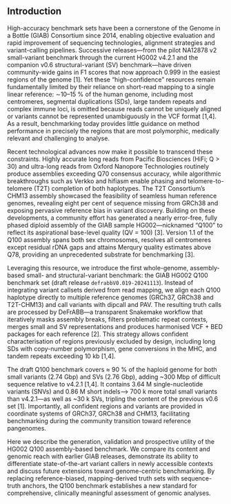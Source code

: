 ## Introduction  

High-accuracy benchmark sets have been a cornerstone of the Genome in a Bottle (GIAB) Consortium since 2014, enabling objective evaluation and rapid improvement of sequencing technologies, alignment strategies and variant-calling pipelines. Successive releases—from the pilot NA12878 v2 small-variant benchmark through the current HG002 v4.2.1 and the companion v0.6 structural-variant (SV) benchmark—have driven community-wide gains in F1 scores that now approach 0.999 in the easiest regions of the genome [1]. Yet these “high-confidence” resources remain fundamentally limited by their reliance on short-read mapping to a single linear reference: ∼10–15 % of the human genome, including most centromeres, segmental duplications (SDs), large tandem repeats and complex immune loci, is omitted because reads cannot be uniquely aligned or variants cannot be represented unambiguously in the VCF format [1,4]. As a result, benchmarking today provides little guidance on method performance in precisely the regions that are most polymorphic, medically relevant and challenging to analyse.

Recent technological advances now make it possible to transcend these constraints. Highly accurate long reads from Pacific Biosciences (HiFi; Q > 30) and ultra-long reads from Oxford Nanopore Technologies routinely produce assemblies exceeding Q70 consensus accuracy, while algorithmic breakthroughs such as Verkko and hifiasm enable phasing and telomere-to-telomere (T2T) completion of both haplotypes. The T2T Consortium’s CHM13 assembly showcased the feasibility of seamless human reference genomes, revealing eight per cent of sequence missing from GRCh38 and exposing pervasive reference bias in variant discovery. Building on these developments, a community effort has generated a nearly error-free, fully phased diploid assembly of the GIAB sample HG002—nicknamed “Q100” to reflect its aspirational base-level quality (QV = 100) [3]. Version 1.1 of the Q100 assembly spans both sex chromosomes, resolves all centromeres except residual rDNA gaps and attains Merqury quality estimates above Q78, providing an unprecedented substrate for benchmarking [3].

Leveraging this resource, we introduce the first whole-genome, assembly-based small- and structural-variant benchmark: the GIAB HG002 Q100 benchmark set (draft release `defrabbV0.019-20241113`). Instead of integrating variant callsets derived from read mapping, we align each Q100 haplotype directly to multiple reference genomes (GRCh37, GRCh38 and T2T-CHM13) and call variants with dipcall and PAV. The resulting truth calls are processed by DeFrABB—a transparent Snakemake workflow that iteratively masks assembly breaks, filters problematic repeat contexts, merges small and SV representations and produces harmonised VCF + BED packages for each reference [2]. This strategy allows confident characterisation of regions previously excluded by design, including long SDs with copy-number polymorphism, gene conversions in the MHC, and tandem repeats exceeding 10 kb [1,4].

The draft Q100 benchmark covers ≈ 90 % of the haploid genome for both small variants (2.74 Gbp) and SVs (2.76 Gbp), adding ~300 Mbp of difficult sequence relative to v4.2.1 [1,4]. It contains 3.64 M single-nucleotide variants (SNVs) and 0.86 M short indels—> 700 k more total small variants than v4.2.1—as well as ~30 k SVs, tripling the content of the previous v0.6 set [1]. Importantly, all confident regions and variants are provided in coordinate systems of GRCh37, GRCh38 and CHM13, facilitating benchmarking during the community transition toward reference pangenomes.

Here we describe the generation, validation and prospective utility of the HG002 Q100 assembly-based benchmark. We compare its content and genomic reach with earlier GIAB releases, demonstrate its ability to differentiate state-of-the-art variant callers in newly accessible contexts and discuss future extensions toward genome-centric benchmarking. By replacing reference-biased, mapping-derived truth sets with sequence-truth anchors, the Q100 benchmark establishes a new standard for comprehensive, clinically meaningful assessment of genomic analyses.